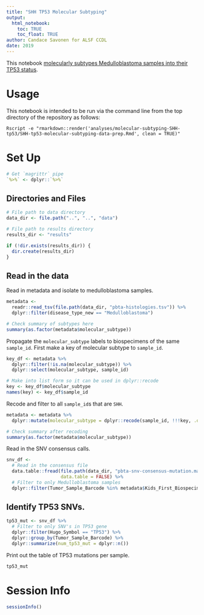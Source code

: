 ```yaml
---
title: "SHH TP53 Molecular Subtyping"
output: 
  html_notebook:
    toc: TRUE
    toc_float: TRUE
author: Candace Savonen for ALSF CCDL
date: 2019
---
```


This notebook [molecularly subtypes Medulloblastoma samples into their TP53 status](https://github.com/AlexsLemonade/OpenPBTA-analysis/issues/247). 

# Usage

This notebook is intended to be run via the command line from the top directory
of the repository as follows:

`Rscript -e "rmarkdown::render('analyses/molecular-subtyping-SHH-tp53/SHH-tp53-molecular-subtyping-data-prep.Rmd', clean = TRUE)"`

# Set Up

```r
# Get `magrittr` pipe
`%>%` <- dplyr::`%>%`
```

## Directories and Files

```r
# File path to data directory
data_dir <- file.path("..", "..", "data")

# File path to results directory
results_dir <- "results"

if (!dir.exists(results_dir)) {
  dir.create(results_dir)
}
```

## Read in the data

Read in metadata and isolate to medulloblastoma samples.

```r
metadata <-
  readr::read_tsv(file.path(data_dir, "pbta-histologies.tsv")) %>% 
  dplyr::filter(disease_type_new == "Medulloblastoma") 

# Check summary of subtypes here
summary(as.factor(metadata$molecular_subtype))
```

Propagate the `molecular_subtype` labels to biospecimens of the same `sample_id`.
First make a key of molecular subtype to `sample_id`.

```r
key_df <- metadata %>% 
  dplyr::filter(!is.na(molecular_subtype)) %>% 
  dplyr::select(molecular_subtype, sample_id)

# Make into list form so it can be used in dplyr::recode
key <- key_df$molecular_subtype
names(key) <- key_df$sample_id
```

Recode and filter to all `sample_id`s that are `SHH`.

```r
metadata <- metadata %>% 
  dplyr::mutate(molecular_subtype = dplyr::recode(sample_id, !!!key, .default = "NA")) %>%   dplyr::filter(molecular_subtype == "SHH")

# Check summary after recoding
summary(as.factor(metadata$molecular_subtype))
```

Read in the SNV consensus calls. 

```r
snv_df <-
  # Read in the consensus file
  data.table::fread(file.path(data_dir, "pbta-snv-consensus-mutation.maf.tsv.gz"), 
                    data.table = FALSE) %>% 
  # Filter to only Medulloblastoma samples
  dplyr::filter(Tumor_Sample_Barcode %in% metadata$Kids_First_Biospecimen_ID)
```

## Identify TP53 SNVs.

```r
tp53_mut <- snv_df %>%
  # Filter to only SNV's in TP53 gene
  dplyr::filter(Hugo_Symbol == "TP53") %>% 
  dplyr::group_by(Tumor_Sample_Barcode) %>% 
  dplyr::summarize(num_tp53_mut = dplyr::n())
```

Print out the table of TP53 mutations per sample. 

```r
tp53_mut
```

# Session Info

```r
sessionInfo()
```
